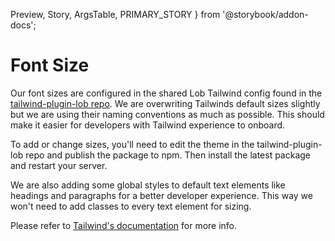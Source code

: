   Preview,
  Story,
  ArgsTable,
  PRIMARY_STORY
} from '@storybook/addon-docs';

# Font Size

Our font sizes are configured in the shared Lob Tailwind config found in the [tailwind-plugin-lob repo](https://github.com/lob/tailwind-plugin-lob). We are overwriting Tailwinds default sizes slightly but we are using their naming conventions as much as possible. This should make it easier for developers with Tailwind experience to onboard.

To add or change sizes, you'll need to edit the theme in the tailwind-plugin-lob repo and publish the package to npm. Then install the latest package and restart your server.

We are also adding some global styles to default text elements like headings and paragraphs for a better developer experience. This way we won't need to add classes to every text element for sizing.

Please refer to [Tailwind's documentation](https://tailwindcss.com/docs/font-size) for more info.
